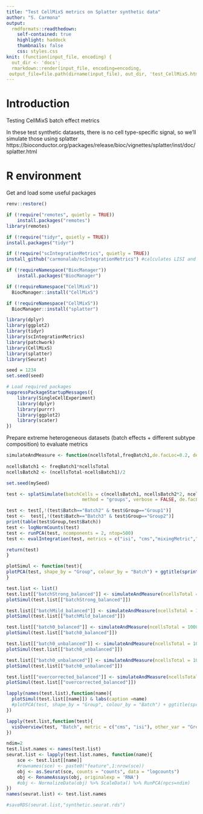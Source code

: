 ```yaml
---
title: "Test CellMixS metrics on Splatter synthetic data"
author: "S. Carmona"
output:
  rmdformats::readthedown:
    self-contained: true
    highlight: haddock
    thumbnails: false
    css: styles.css
knit: (function(input_file, encoding) {
  out_dir <- 'docs';
  rmarkdown::render(input_file, encoding=encoding,
 output_file=file.path(dirname(input_file), out_dir, 'test_CellMixS.html'))})
---
```


# Introduction
  
Testing CellMixS batch effect metrics

In these test synthetic datasets, there is no cell type-specific signal, so we'll simulate those using 
splatter https://bioconductor.org/packages/release/bioc/vignettes/splatter/inst/doc/splatter.html


# R environment

Get and load some useful packages
```r
renv::restore()

if (!require("remotes", quietly = TRUE))
    install.packages("remotes")
library(remotes)

if (!require("tidyr", quietly = TRUE))
install.packages("tidyr")

if (!require("scIntegrationMetrics", quietly = TRUE))
install_github("carmonalab/scIntegrationMetrics") #calculates LISI and Silhouette

if (!requireNamespace("BiocManager"))
    install.packages("BiocManager")

if (!requireNamespace("CellMixS"))
  BiocManager::install("CellMixS")

if (!requireNamespace("CellMixS"))
  BiocManager::install("splatter")

```


```r
library(dplyr)
library(ggplot2)
library(tidyr)
library(scIntegrationMetrics)
library(patchwork)
library(CellMixS)
library(splatter)
library(Seurat)

seed = 1234
set.seed(seed)
```

```r
# Load required packages
suppressPackageStartupMessages({
    library(SingleCellExperiment)
    library(dplyr)
    library(purrr)
    library(ggplot2)
    library(scater)
})
```

Prepare extreme heterogeneous datasets (batch effects + different subtype composition) to evaluate metrics

```r

simulateAndMeasure <- function(ncellsTotal,freqBatch1,de.facLoc=0.2, de.facScale=0.2, batch.facScale=0, batch.facLoc=0, mySeed=123){
  
ncellsBatch1 <- freqBatch1*ncellsTotal
ncellsBatch2 <- (ncellsTotal-ncellsBatch1)/2

set.seed(mySeed)

test <- splatSimulate(batchCells = c(ncellsBatch1, ncellsBatch2*2, ncellsBatch2*2), group.prob = c(0.5, 0.5), 
                            method = "groups", verbose = FALSE, de.facLoc=de.facLoc, de.facScale=de.facScale, batch.facScale= batch.facScale, batch.facLoc=batch.facLoc ) # see ?SplatParams  de.facLoc=0.2, de.facScale=0.2

test <- test[,!(test$Batch=="Batch2" & test$Group=="Group1")]
test <-  test[,!(test$Batch=="Batch3" & test$Group=="Group2")]
print(table(test$Group,test$Batch))
test <- logNormCounts(test)
test <- runPCA(test, ncomponents = 2, ntop=500)
test <- evalIntegration(test, metrics = c("isi", "cms","mixingMetric","entropy"), group = "Batch", k = 20, n_dim = 2, cell_min = 5, weight = F)

return(test)
}

```


```r
plotSimul <- function(test){
plotPCA(test, shape_by = "Group", colour_by = "Batch") + ggtitle(sprintf("cms %.2f; lisi %.2f; mixingMetric %.2f; entropy %.2f",mean(test$cms_smooth),mean(test$isi),mean(test$mm),mean(test$entropy))) | plotPCA(test, shape_by = "Batch", colour_by = "Group")
}

```

```r
test.list <- list()
test.list[["batchStrong_balanced"]] <- simulateAndMeasure(ncellsTotal = 1000,freqBatch1 = .33, batch.facScale = 0.1, batch.facLoc = 0.1)
plotSimul(test.list[["batchStrong_balanced"]])
```


```r
test.list[["batchMild_balanced"]] <- simulateAndMeasure(ncellsTotal = 1000,freqBatch1 = .33, batch.facScale = 0.05, batch.facLoc = 0.05)
plotSimul(test.list[["batchMild_balanced"]])
```

```r
test.list[["batch0_balanced"]] <- simulateAndMeasure(ncellsTotal = 1000,freqBatch1 = .33, batch.facScale = 0, batch.facLoc = 0)
plotSimul(test.list[["batch0_balanced"]])
```

```r
test.list[["batch0_unbalanced"]] <- simulateAndMeasure(ncellsTotal = 1000,freqBatch1 = .33/2, batch.facScale = 0, batch.facLoc = 0)
plotSimul(test.list[["batch0_unbalanced"]])
```



```r
test.list[["batch0_unbalanced"]] <- simulateAndMeasure(ncellsTotal = 1000,freqBatch1 = .33/2, batch.facScale = 0, batch.facLoc = 0)
plotSimul(test.list[["batch0_unbalanced"]])
```


```r
test.list[["overcorrected_balanced"]] <- simulateAndMeasure(ncellsTotal = 1000,freqBatch1 = .33/2, batch.facScale = 0, batch.facLoc = 0, de.facLoc = 0, de.facScale = 0)
plotSimul(test.list[["overcorrected_balanced"]])
```




```r

lapply(names(test.list),function(name){
  plotSimul(test.list[[name]]) & labs(caption =name)
  #plotPCA(test, shape_by = "Group", colour_by = "Batch") + ggtitle(sprintf("cms %.2f; lisi %.2f",mean(test$cms_smooth),mean(test$isi))) | visHist(test,metric = c("cms"))
})

```


```r
lapply(test.list,function(test){
  visOverview(test, "Batch", metric = c("cms", "isi"), other_var = "Group")    
})
```

```r
ndim=2
test.list.names <- names(test.list)
seurat.list <- lapply(test.list.names, function(name){
    sce <- test.list[[name]]
    #rownames(sce) <- paste0("feature",1:nrow(sce))
    obj <- as.Seurat(sce, counts = "counts", data = "logcounts")
    obj <- RenameAssays(obj, originalexp = 'RNA')
    #obj <- NormalizeData(obj) %>% ScaleData() %>% RunPCA(npcs=ndim)
})
names(seurat.list) <- test.list.names

#saveRDS(seurat.list,"synthetic.seurat.rds")
```






